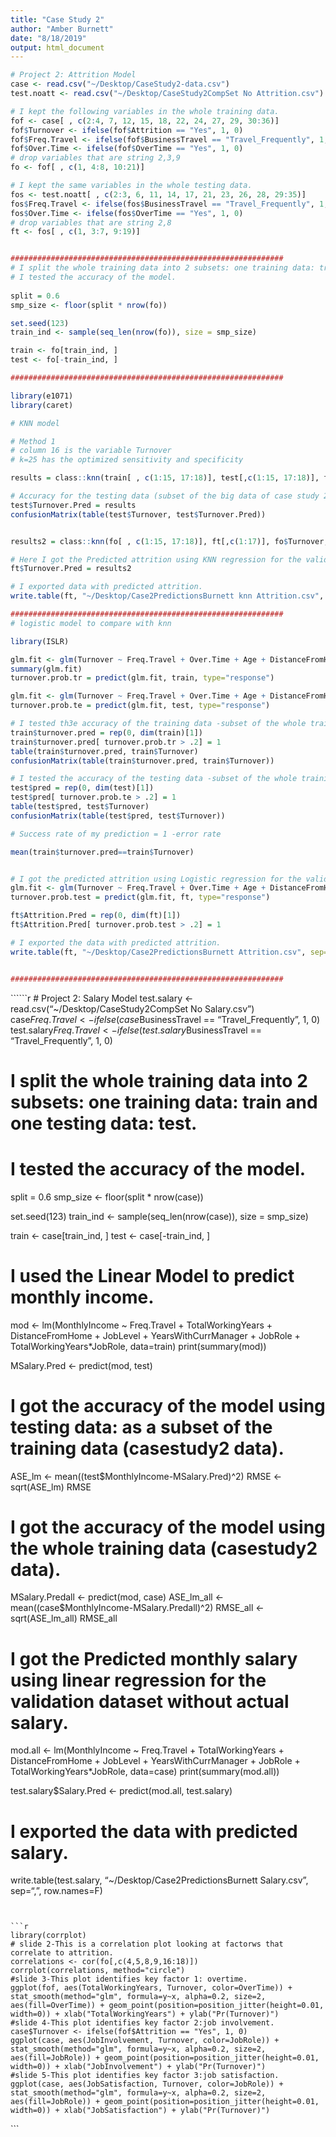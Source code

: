 ```yaml
---
title: "Case Study 2"
author: "Amber Burnett"
date: "8/18/2019"
output: html_document
---
```


```r
# Project 2: Attrition Model
case <- read.csv("~/Desktop/CaseStudy2-data.csv")
test.noatt <- read.csv("~/Desktop/CaseStudy2CompSet No Attrition.csv")

# I kept the following variables in the whole training data.
fof <- case[ , c(2:4, 7, 12, 15, 18, 22, 24, 27, 29, 30:36)]
fof$Turnover <- ifelse(fof$Attrition == "Yes", 1, 0)
fof$Freq.Travel <- ifelse(fof$BusinessTravel == "Travel_Frequently", 1, 0)
fof$Over.Time <- ifelse(fof$OverTime == "Yes", 1, 0)
# drop variables that are string 2,3,9
fo <- fof[ , c(1, 4:8, 10:21)]

# I kept the same variables in the whole testing data.
fos <- test.noatt[ , c(2:3, 6, 11, 14, 17, 21, 23, 26, 28, 29:35)]
fos$Freq.Travel <- ifelse(fos$BusinessTravel == "Travel_Frequently", 1, 0)
fos$Over.Time <- ifelse(fos$OverTime == "Yes", 1, 0)
# drop variables that are string 2,8
ft <- fos[ , c(1, 3:7, 9:19)]


#############################################################
# I split the whole training data into 2 subsets: one training data: train and one testing data: test.
# I tested the accuracy of the model.
 
split = 0.6 
smp_size <- floor(split * nrow(fo))

set.seed(123)
train_ind <- sample(seq_len(nrow(fo)), size = smp_size)

train <- fo[train_ind, ]
test <- fo[-train_ind, ]

#############################################################

library(e1071)
library(caret)

# KNN model 

# Method 1
# column 16 is the variable Turnover
# k=25 has the optimized sensitivity and specificity

results = class::knn(train[ , c(1:15, 17:18)], test[,c(1:15, 17:18)], train$Turnover, k=25)

# Accuracy for the testing data (subset of the big data of case study 2)
test$Turnover.Pred = results
confusionMatrix(table(test$Turnover, test$Turnover.Pred))


results2 = class::knn(fo[ , c(1:15, 17:18)], ft[,c(1:17)], fo$Turnover, k=25)

# Here I got the Predicted attrition using KNN regression for the validation dataset without actual attrition
ft$Turnover.Pred = results2

# I exported data with predicted attrition.
write.table(ft, "~/Desktop/Case2PredictionsBurnett knn Attrition.csv", sep=",", row.names=F)

#############################################################
# logistic model to compare with knn

library(ISLR)

glm.fit <- glm(Turnover ~ Freq.Travel + Over.Time + Age + DistanceFromHome+ EnvironmentSatisfaction + JobInvolvement + JobSatisfaction + NumCompaniesWorked + RelationshipSatisfaction + StockOptionLevel + TotalWorkingYears + WorkLifeBalance + YearsSinceLastPromotion, data = train, family = binomial)
summary(glm.fit)
turnover.prob.tr = predict(glm.fit, train, type="response")

glm.fit <- glm(Turnover ~ Freq.Travel + Over.Time + Age + DistanceFromHome+ EnvironmentSatisfaction + JobInvolvement + JobSatisfaction + NumCompaniesWorked + RelationshipSatisfaction + StockOptionLevel + TotalWorkingYears + WorkLifeBalance + YearsSinceLastPromotion, data = test, family = binomial)
turnover.prob.te = predict(glm.fit, test, type="response")

# I tested th3e accuracy of the training data -subset of the whole training data (casestudy2data).
train$turnover.pred = rep(0, dim(train)[1])
train$turnover.pred[ turnover.prob.tr > .2] = 1
table(train$turnover.pred, train$Turnover)
confusionMatrix(table(train$turnover.pred, train$Turnover))

# I tested the accuracy of the testing data -subset of the whole training data (casestudy2data).
test$pred = rep(0, dim(test)[1])
test$pred[ turnover.prob.te > .2] = 1
table(test$pred, test$Turnover)
confusionMatrix(table(test$pred, test$Turnover))

# Success rate of my prediction = 1 -error rate

mean(train$turnover.pred==train$Turnover)


# I got the predicted attrition using Logistic regression for the validation dataset without actual attrition.
glm.fit <- glm(Turnover ~ Freq.Travel + Over.Time + Age + DistanceFromHome+ EnvironmentSatisfaction + JobInvolvement + JobSatisfaction + NumCompaniesWorked + RelationshipSatisfaction + StockOptionLevel + TotalWorkingYears + WorkLifeBalance + YearsSinceLastPromotion, data = fo, family = binomial)
turnover.prob.test = predict(glm.fit, ft, type="response")

ft$Attrition.Pred = rep(0, dim(ft)[1])
ft$Attrition.Pred[ turnover.prob.test > .2] = 1

# I exported the data with predicted attrition.
write.table(ft, "~/Desktop/Case2PredictionsBurnett Attrition.csv", sep=",", row.names=F)


#############################################################
```




``````r
# Project 2: Salary Model
test.salary <- read.csv("~/Desktop/CaseStudy2CompSet No Salary.csv")
case$Freq.Travel <- ifelse(case$BusinessTravel == "Travel_Frequently", 1, 0)
test.salary$Freq.Travel <- ifelse(test.salary$BusinessTravel == "Travel_Frequently", 1, 0)


#############################################################
# I split the whole training data into 2 subsets: one training data: train and one testing data: test.
# I tested the accuracy of the model.
 
split = 0.6 
smp_size <- floor(split * nrow(case))

set.seed(123)
train_ind <- sample(seq_len(nrow(case)), size = smp_size)

train <- case[train_ind, ]
test <- case[-train_ind, ]

#############################################################
# I used the Linear Model to predict monthly income.


mod <- lm(MonthlyIncome ~ Freq.Travel + TotalWorkingYears + DistanceFromHome + JobLevel + YearsWithCurrManager + JobRole + TotalWorkingYears*JobRole, data=train)
print(summary(mod))

MSalary.Pred <- predict(mod, test)

# I got the accuracy of the model using testing data: as a subset of the training data (casestudy2 data).
ASE_lm <- mean((test$MonthlyIncome-MSalary.Pred)^2)
RMSE <- sqrt(ASE_lm)
RMSE

# I got the accuracy of the model using the whole training data (casestudy2 data).
MSalary.Predall <- predict(mod, case)
ASE_lm_all <- mean((case$MonthlyIncome-MSalary.Predall)^2)
RMSE_all <- sqrt(ASE_lm_all)
RMSE_all

# I got the Predicted monthly salary using linear regression for the validation dataset without actual salary.

mod.all <- lm(MonthlyIncome ~ Freq.Travel + TotalWorkingYears + DistanceFromHome + JobLevel + YearsWithCurrManager + JobRole + TotalWorkingYears*JobRole, data=case)
print(summary(mod.all))

test.salary$Salary.Pred <- predict(mod.all, test.salary)

# I exported the  data with predicted salary.
write.table(test.salary, "~/Desktop/Case2PredictionsBurnett Salary.csv", sep=",", row.names=F)

#############################################################
```


```r
library(corrplot)
# slide 2-This is a correlation plot looking at factorws that correlate to attrition.
correlations <- cor(fo[,c(4,5,8,9,16:18)])
corrplot(correlations, method="circle")
#slide 3-This plot identifies key factor 1: overtime.  
ggplot(fof, aes(TotalWorkingYears, Turnover, color=OverTime)) + stat_smooth(method="glm", formula=y~x, alpha=0.2, size=2, aes(fill=OverTime)) + geom_point(position=position_jitter(height=0.01, width=0)) + xlab("TotalWorkingYears") + ylab("Pr(Turnover)")
#slide 4-This plot identifies key factor 2:job involvement.
case$Turnover <- ifelse(fof$Attrition == "Yes", 1, 0)
ggplot(case, aes(JobInvolvement, Turnover, color=JobRole)) + stat_smooth(method="glm", formula=y~x, alpha=0.2, size=2, aes(fill=JobRole)) + geom_point(position=position_jitter(height=0.01, width=0)) + xlab("JobInvolvement") + ylab("Pr(Turnover)")
#slide 5-This plot identifies key factor 3:job satisfaction.
ggplot(case, aes(JobSatisfaction, Turnover, color=JobRole)) + stat_smooth(method="glm", formula=y~x, alpha=0.2, size=2, aes(fill=JobRole)) + geom_point(position=position_jitter(height=0.01, width=0)) + xlab("JobSatisfaction") + ylab("Pr(Turnover)")
```


















```
